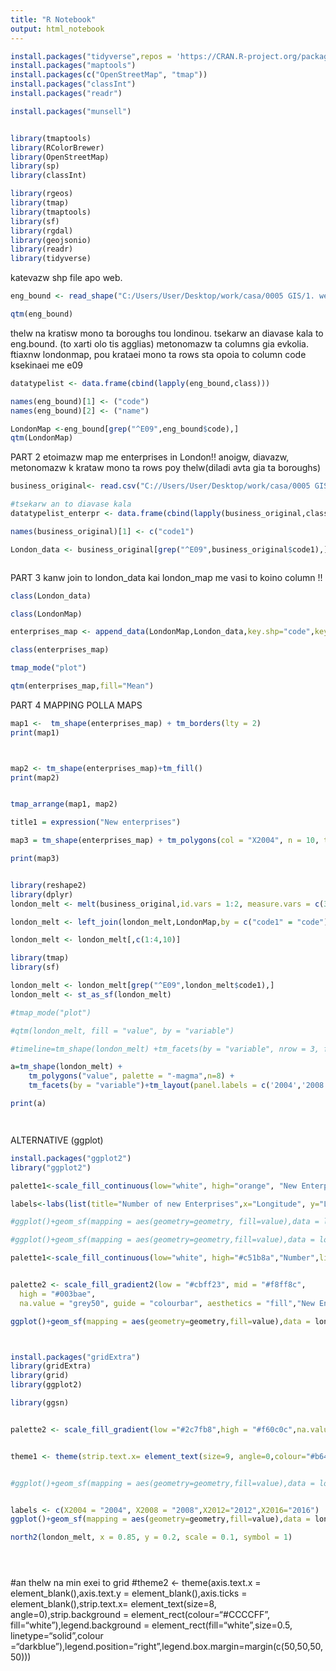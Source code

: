 ```yaml
---
title: "R Notebook"
output: html_notebook
---
```


 

```r
install.packages("tidyverse",repos = 'https://CRAN.R-project.org/package=tidyverse')
install.packages("maptools")
install.packages(c("OpenStreetMap", "tmap"))
install.packages("classInt")
install.packages("readr")

install.packages("munsell")


library(tmaptools)
library(RColorBrewer)
library(OpenStreetMap)
library(sp)
library(classInt)

library(rgeos)
library(tmap)
library(tmaptools)
library(sf)
library(rgdal)
library(geojsonio)
library(readr)
library(tidyverse)


```

katevazw shp file apo web.

```r
eng_bound <- read_shape("C:/Users/User/Desktop/work/casa/0005 GIS/1. week 4 assignment/London map/eng_bound.shp", as.sf = TRUE)

qtm(eng_bound)

```

thelw na kratisw mono ta boroughs tou londinou. tsekarw an diavase kala to eng.bound. (to xarti olo tis agglias) metonomazw ta columns gia evkolia. ftiaxnw londonmap, pou krataei mono ta rows sta opoia to column code ksekinaei me e09

```r

datatypelist <- data.frame(cbind(lapply(eng_bound,class)))

names(eng_bound)[1] <- ("code")
names(eng_bound)[2] <- ("name")

LondonMap <-eng_bound[grep("^E09",eng_bound$code),]
qtm(LondonMap)


```


PART 2
etoimazw map me enterprises in London!!
anoigw, diavazw, metonomazw k krataw mono ta rows poy thelw(diladi avta gia ta boroughs)


```r

business_original<- read.csv("C://Users/User/Desktop/work/casa/0005 GIS/1. week 4 assignment/startups/edited_birth_enterprises.csv", header = TRUE, sep = ",")

#tsekarw an to diavase kala
datatypelist_enterpr <- data.frame(cbind(lapply(business_original,class)))

names(business_original)[1] <- c("code1")

London_data <- business_original[grep("^E09",business_original$code1),]



```


PART 3
kanw join to london_data kai london_map me vasi to koino column !!


```r
class(London_data)

class(LondonMap)

enterprises_map <- append_data(LondonMap,London_data,key.shp="code",key.data="code1",ignore.duplicates = TRUE)

class(enterprises_map)

tmap_mode("plot")

qtm(enterprises_map,fill="Mean")
```

PART 4 MAPPING POLLA MAPS

```r
map1 <-  tm_shape(enterprises_map) + tm_borders(lty = 2)
print(map1)




```

```r
map2 <- tm_shape(enterprises_map)+tm_fill()
print(map2)



```


```r

tmap_arrange(map1, map2)

```


```r

title1 = expression("New enterprises")

map3 = tm_shape(enterprises_map) + tm_polygons(col = "X2004", n = 10, title=title1,style = "jenks",palette = "YlGnBu")+tm_compass(type = "arrow", position = c("left", "bottom"))+tm_scale_bar(position = c("left", "bottom"),size=0.5)+tm_layout(inner.margin=0.1)+tm_layout(saturation=0.4)

print(map3)



```


```r

library(reshape2)
library(dplyr)
london_melt <- melt(business_original,id.vars = 1:2, measure.vars = c(3,7,11,15))

london_melt <- left_join(london_melt,LondonMap,by = c("code1" = "code"))

london_melt <- london_melt[,c(1:4,10)]

library(tmap)
library(sf)

london_melt <- london_melt[grep("^E09",london_melt$code1),]
london_melt <- st_as_sf(london_melt)

#tmap_mode("plot")

#qtm(london_melt, fill = "value", by = "variable")

#timeline=tm_shape(london_melt) +tm_facets(by = "variable", nrow = 3, free.coords = FALSE)+ tm_polygons("value", palette="Blues",n=10)+tm_fill("value")

a=tm_shape(london_melt) +
    tm_polygons("value", palette = "-magma",n=8) +
    tm_facets(by = "variable")+tm_layout(panel.labels = c('2004','2008','2012','2016'), panel.label.color = 'white',panel.label.size = 1,panel.label.bg.color = '#79839c',legend.show = TRUE, legend.text.size = 0.5,title="My Title", title.size=1)+tm_compass(type="arrow",size=1.5,fontsize = 0.8)

print(a)




```



ALTERNATIVE (ggplot)

```r
install.packages("ggplot2")
library("ggplot2")

palette1<-scale_fill_continuous(low="white", high="orange", "New Enterprises")

labels<-labs(list(title="Number of new Enterprises",x="Longitude", y="Latitude"))

#ggplot()+geom_sf(mapping = aes(geometry=geometry, fill=value),data = london_melt)+theme_minimal()+palette1+labels

#ggplot()+geom_sf(mapping = aes(geometry=geometry,fill=value),data = london_melt)+labs(x="", y="", title="New Enterprises in London")+facet_grid(.~variable)+theme(strip.text.x= element_text(size=8, angle=0),strip.background = element_rect(colour="#CCCCFF", fill="#CCCCFF"),axis.ticks = element_blank())

palette1<-scale_fill_continuous(low="white", high="#c51b8a","Number",limits=c(0, 10000),space="Lab")


palette2 <- scale_fill_gradient2(low = "#cbff23", mid = "#f8ff8c",
  high = "#003bae",
  na.value = "grey50", guide = "colourbar", aesthetics = "fill","New Enterprises in London")

ggplot()+geom_sf(mapping = aes(geometry=geometry,fill=value),data = london_melt)+facet_grid(.~variable)+theme(axis.text.x = element_blank(),axis.text.y = element_blank(),axis.ticks = element_blank(),strip.text.x= element_text(size=8, angle=0),strip.background = element_rect(colour="#CCCCFF", fill="white"))+palette2




```





```r


install.packages("gridExtra")
library(gridExtra)
library(grid)
library(ggplot2)

library(ggsn)


palette2 <- scale_fill_gradient(low ="#2c7fb8",high = "#f60c0c",na.value = "grey50", guide = "colourbar", aesthetics = "fill","New Enterprises")


theme1 <- theme(strip.text.x= element_text(size=9, angle=0,colour="#b64848"),strip.background = element_rect(colour="#b64848", fill="white"),legend.background = element_rect(fill="white",size=0.7, linetype="solid",colour ="darkblue"),legend.position="right",legend.box.margin=margin(c(70,70,70,30)),panel.background = element_rect(fill = '#f2f2f2', colour = '#f2f2f2'),panel.grid.major = element_line(colour = "#b4b4b4"),axis.text.x = element_text(size=7,colour="#b64848"),axis.text.y = element_text(size=7,colour="#b64848"))


#ggplot()+geom_sf(mapping = aes(geometry=geometry,fill=value),data = london_melt)+facet_wrap(~ variable, ncol = 2)+theme1+palette2+labs1


labels <- c(X2004 = "2004", X2008 = "2008",X2012="2012",X2016="2016")
ggplot()+geom_sf(mapping = aes(geometry=geometry,fill=value),data = london_melt)+facet_wrap(~ variable, ncol = 2,labeller=labeller(variable = labels))+theme1+ggtitle("Number of new enterprises in London, by Borough")+palette2

north2(london_melt, x = 0.85, y = 0.2, scale = 0.1, symbol = 1)





```

#an thelw na min exei to grid
#theme2 <- theme(axis.text.x = element_blank(),axis.text.y = element_blank(),axis.ticks = element_blank(),strip.text.x= element_text(size=8, angle=0),strip.background = element_rect(colour="#CCCCFF", fill="white"),legend.background = element_rect(fill="white",size=0.5, linetype="solid",colour ="darkblue"),legend.position="right",legend.box.margin=margin(c(50,50,50,50)))
